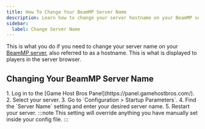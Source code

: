 ```yaml
---
title: How To Change Your BeamMP Server Name
description: Learn how to change your server hostname on your BeamMP server.
sidebar:
  label: Change Server Name
---
```


This is what you do if you need to change your server name on your [BeamMP server](https://www.gamehostbros.com/beammp-server-hosting/), also referred to as a hostname. This is what is displayed to players in the server browser.

## Changing Your BeamMP Server Name

<Steps>
1. Log in to the [Game Host Bros Panel](https://panel.gamehostbros.com/).
2. Select your server.
3. Go to `Configuration > Startup Parameters`.
4. Find the `Server Name` setting and enter your desired server name.
5. Restart your server.
</Steps>
:::note
This setting will override anything you have manually set inside your config file.
:::